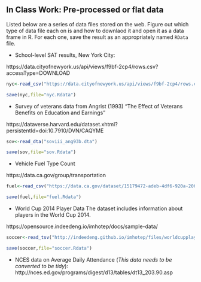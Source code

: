 In Class Work: Pre-processed or flat data
-------------------

Listed below are a series of data files stored on the web. Figure out which type of data file each on is and how to downlaod it and open it as a data frame in R. For each one, save the result as an appropriately named `RData` file.

* School-level SAT results, New York City: 

https://data.cityofnewyork.us/api/views/f9bf-2cp4/rows.csv?accessType=DOWNLOAD

```r
nyc<-read_csv("https://data.cityofnewyork.us/api/views/f9bf-2cp4/rows.csv?accessType=DOWNLOAD")

save(nyc,file="nyc.Rdata")

```




* Survey of veterans data from Angrist (1993) "The Effect of Veterans Benefits on Education and Earnings"

https://dataverse.harvard.edu/dataset.xhtml?persistentId=doi:10.7910/DVN/CAQYME



```r
sov<-read_dta("soviii_ang93b.dta")

save(sov,file="sov.Rdata")
```


* Vehicle Fuel Type Count 

https://data.ca.gov/group/transportation

```r
fuel<-read_csv("https://data.ca.gov/dataset/15179472-adeb-4df6-920a-20640d02b08c/resource/d304108a-06c1-462f-a144-981dd0109900/download/vehicle-fuel-type-count-by-zip-code.csv")

save(fuel,file="fuel.Rdata")

```




* World Cup 2014 Player Data
The dataset includes information about players in the World Cup 2014. 

https://opensource.indeedeng.io/imhotep/docs/sample-data/

```r
soccer<-read_tsv("http://indeedeng.github.io/imhotep/files/worldcupplayerinfo_20140701.tsv")

save(soccer,file="soccer.Rdata")
```



* NCES data on Average Daily Attendance (*This data needs to be converted to be tidy*): http://nces.ed.gov/programs/digest/d13/tables/dt13_203.90.asp

```r


```

